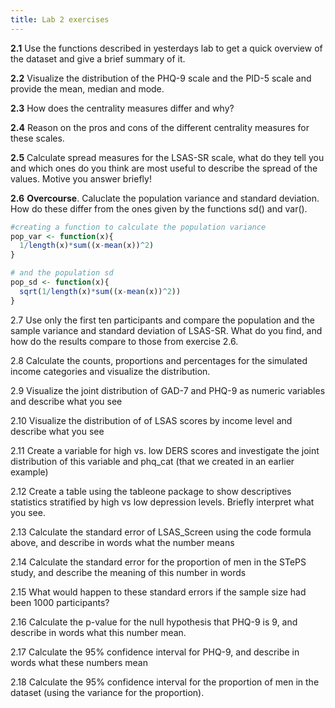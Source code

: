 ```yaml
---
title: Lab 2 exercises
---
```


**2.1** Use the functions described in yesterdays lab to get a quick overview of the dataset and give a brief summary of it.

**2.2** Visualize the distribution of the PHQ-9 scale and the PID-5 scale and provide the mean, median and mode.

**2.3** How does the centrality measures differ and why?

**2.4** Reason on the pros and cons of the different centrality measures for these scales.

**2.5** Calculate spread measures for the LSAS-SR scale, what do they tell you and which ones do you think are most useful to describe the spread of the values. Motive you answer briefly!

**2.6** **Overcourse**. Caluclate the population variance and standard deviation. How do these differ from the ones given by the functions sd() and var().

```r
#creating a function to calculate the population variance 
pop_var <- function(x){
  1/length(x)*sum((x-mean(x))^2)
}

# and the population sd
pop_sd <- function(x){
  sqrt(1/length(x)*sum((x-mean(x))^2))
}
```

2.7 Use only the first ten participants and compare the population and the sample variance and standard deviation of LSAS-SR. What do you find, and how do the results compare to those from exercise 2.6.

2.8 Calculate the counts, proportions and percentages for the simulated income categories and visualize the distribution.

2.9 Visualize the joint distribution of GAD-7 and PHQ-9 as numeric variables and describe what you see

2.10 Visualize the distribution of of LSAS scores by income level and describe what you see

2.11 Create a variable for high vs. low DERS scores and investigate the joint distribution of this variable and phq_cat (that we created in an earlier example)

2.12 Create a table using the tableone package to show descriptives statistics stratified by high vs low depression levels. Briefly interpret what you see.

2.13 Calculate the standard error of LSAS_Screen using the code formula above, and describe in words what the number means

2.14 Calculate the standard error for the proportion of men in the STePS study, and describe the meaning of this number in words

2.15 What would happen to these standard errors if the sample size had been 1000 participants?

2.16 Calculate the p-value for the null hypothesis that PHQ-9 is 9, and describe in words what this number mean.

2.17 Calculate the 95% confidence interval for PHQ-9, and describe in words what these numbers mean

2.18 Calculate the 95% confidence interval for the proportion of men in the dataset (using the variance for the proportion).

